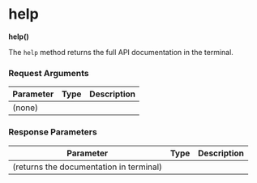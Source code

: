 
# help

**help()**

The `help` method returns the full API documentation in the terminal.

### Request Arguments

| Parameter | Type | Description |
| --------- | ---- | ----------- |
| (none)    |      |             |

### Response Parameters

| Parameter                               | Type | Description |
| --------------------------------------- | ---- | ----------- |
| (returns the documentation in terminal) |      |             |
